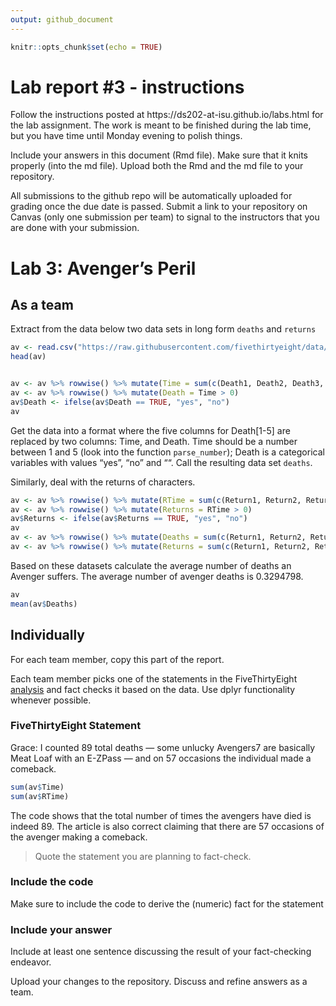 ```yaml
---
output: github_document
---
```


<!-- README.md is generated from README.Rmd. Please edit the README.Rmd file -->


```r
knitr::opts_chunk$set(echo = TRUE)
```

# Lab report #3 - instructions

Follow the instructions posted at https://ds202-at-isu.github.io/labs.html for the lab assignment. The work is meant to be finished during the lab time, but you have time until Monday evening to polish things.

Include your answers in this document (Rmd file). Make sure that it knits properly (into the md file). Upload both the Rmd and the md file to your repository.  

All submissions to the github repo will be automatically uploaded for grading once the due date is passed.
Submit a link to your repository on Canvas (only one submission per team) to signal to the instructors that you are done with your submission.

# Lab 3: Avenger's Peril

## As a team

Extract from the data below two data sets in long form `deaths` and `returns`

```r
av <- read.csv("https://raw.githubusercontent.com/fivethirtyeight/data/master/avengers/avengers.csv", stringsAsFactors = FALSE)
head(av)


av <- av %>% rowwise() %>% mutate(Time = sum(c(Death1, Death2, Death3, Death4, Death5) == "YES"))
av <- av %>% rowwise() %>% mutate(Death = Time > 0)
av$Death <- ifelse(av$Death == TRUE, "yes", "no")
av
```

Get the data into a format where the five columns for Death[1-5] are replaced by two columns: Time, and Death. Time should be a number between 1 and 5 (look into the function `parse_number`); Death is a categorical variables with values "yes", "no" and "". Call the resulting data set `deaths`. 

Similarly, deal with the returns of characters.
```r
av <- av %>% rowwise() %>% mutate(RTime = sum(c(Return1, Return2, Return3, Return4, Return5) == "YES"))
av <- av %>% rowwise() %>% mutate(Returns = RTime > 0)
av$Returns <- ifelse(av$Returns == TRUE, "yes", "no")
av
av <- av %>% rowwise() %>% mutate(Deaths = sum(c(Return1, Return2, Return3, Return4, Return5) == "YES"))
av <- av %>% rowwise() %>% mutate(Returns = sum(c(Return1, Return2, Return3, Return4, Return5) == "YES"))
```
Based on these datasets calculate the average number of deaths an Avenger suffers. 
The average number of avenger deaths is 0.3294798.
```r
av
mean(av$Deaths)

```

## Individually

For each team member, copy this part of the report. 

Each team member picks one of the statements in the FiveThirtyEight [analysis](https://fivethirtyeight.com/features/avengers-death-comics-age-of-ultron/) and fact checks it based on the data. Use dplyr functionality whenever possible.

### FiveThirtyEight Statement
Grace: I counted 89 total deaths — some unlucky Avengers7 are basically Meat Loaf with an E-ZPass — and on 57 occasions the individual made a comeback. 

```r
sum(av$Time)
sum(av$RTime)
```
The code shows that the total number of times the avengers have died is indeed 89. The article is also correct claiming that there are 57 occasions of the avenger making a comeback.


> Quote the statement you are planning to fact-check.

### Include the code

Make sure to include the code to derive the (numeric) fact for the statement

### Include your answer

Include at least one sentence discussing the result of your fact-checking endeavor.

Upload your changes to the repository. Discuss and refine answers as a team.
